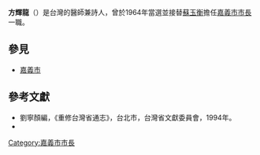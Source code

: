 '''方輝龍'''（{{bd|1898年|3月2日|1987年|7月1日}}）是台灣的醫師兼詩人，曾於1964年當選並接替[[蘇玉衡|蘇玉衡]]擔任[[嘉義市_(縣轄市)|嘉義市]][[嘉義市市長|市長]]一職。

==參見==
*[[嘉義市|嘉義市]]

==參考文獻==
*劉寧顏編，《重修台灣省通志》，台北市，台灣省文獻委員會，1994年。
* {{cite book|editor=顏尚文|publisher=嘉義市政府|title=嘉義市志|chapter=人物志|url=http://www.chiayi.gov.tw/2011web/index_2.aspx?mid=61&rid=37|access-date=2016-08-20|archive-date=2016-07-12|archive-url=https://web.archive.org/web/20160712182102/http://www.chiayi.gov.tw/2011web/index_2.aspx?mid=61&rid=37|dead-url=no}}

{{start box}}
{{s-before|[[蘇玉衡|蘇玉衡]]}}
{{s-title|[[File:Seal_of_Chiayi_City_in_Japanese_Rule.svg|18px]][[嘉義市市長|嘉義市市長]]|1964年4月23日上任}}
{{s-after|[[許世賢|許世賢]]}}
{{end box}}

{{嘉義市市長}}

{{TW-poli-bio-stub}}

{{DEFAULTSORT:Fang方輝龍}}
[[Category:嘉義市市長|Category:嘉義市市長]]